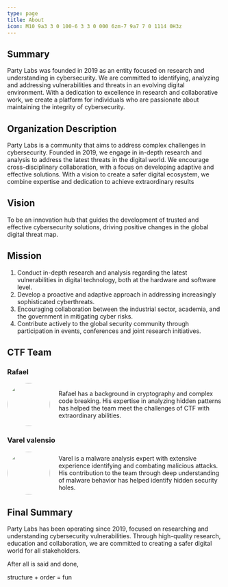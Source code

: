 ```yaml
---
type: page
title: About
icon: M10 9a3 3 0 100-6 3 3 0 000 6zm-7 9a7 7 0 1114 0H3z
---
```


## Summary
Party Labs was founded in 2019 as an entity focused on research and understanding in cybersecurity. We are committed to identifying, analyzing and addressing vulnerabilities and threats in an evolving digital environment. With a dedication to excellence in research and collaborative work, we create a platform for individuals who are passionate about maintaining the integrity of cybersecurity.

## Organization Description
Party Labs is a community that aims to address complex challenges in cybersecurity. Founded in 2019, we engage in in-depth research and analysis to address the latest threats in the digital world. We encourage cross-disciplinary collaboration, with a focus on developing adaptive and effective solutions. With a vision to create a safer digital ecosystem, we combine expertise and dedication to achieve extraordinary results

## Vision
To be an innovation hub that guides the development of trusted and effective cybersecurity solutions, driving positive changes in the global digital threat map.

## Mission
1. Conduct in-depth research and analysis regarding the latest vulnerabilities in digital technology, both at the hardware and software level.
2. Develop a proactive and adaptive approach in addressing increasingly sophisticated cyberthreats.
3. Encouraging collaboration between the industrial sector, academia, and the government in mitigating cyber risks.
4. Contribute actively to the global security community through participation in events, conferences and joint research initiatives.

## CTF Team

### Rafael
<div style="display: flex; align-items: center;">
  <img src="https://partylabs.gatsbyjs.io/static/0fec530192519f4324cbe19f03197f0f/e087a/aside-partylabs.webp" width="100" height="100" style="border-radius: 50%; object-fit: cover; margin-right: 20px;">
  <div>
    Rafael has a background in cryptography and complex code breaking. His expertise in analyzing hidden patterns has helped the team meet the challenges of CTF with extraordinary abilities.
  </div>
</div>

### Varel valensio
<div style="display: flex; align-items: center;">
  <img src="https://instagram.fupg3-1.fna.fbcdn.net/v/t51.2885-15/326399504_1703664090052440_449763337267256873_n.jpg?stp=dst-jpg_e35&_nc_ht=instagram.fupg3-1.fna.fbcdn.net&_nc_cat=100&_nc_ohc=olOQMP0T6EUAX_yzcZE&edm=ACWDqb8BAAAA&ccb=7-5&ig_cache_key=MzAyMTQwNTI2MTAxMjYzMTkxNA%3D%3D.2-ccb7-5&oh=00_AfBALicFc4KvpslNUurt23nzNhg3G7CEeAunlfLVTQR7hA&oe=64DEF723&_nc_sid=ee9879" width="100" height="100" style="border-radius: 50%; object-fit: cover; margin-right: 20px;">
  <div>
    Varel is a malware analysis expert with extensive experience identifying and combating malicious attacks. His contribution to the team through deep understanding of malware behavior has helped identify hidden security holes.
  </div>
</div>

## Final Summary
Party Labs has been operating since 2019, focused on researching and understanding cybersecurity vulnerabilities. Through high-quality research, education and collaboration, we are committed to creating a safer digital world for all stakeholders.


<span>After all is said and done, </span>

<span className="text-primary">structure</span>
<span> + </span>
<span className="text-secondary">order</span>
<span> = </span>
<span className="text-tertiary"> fun</span>
